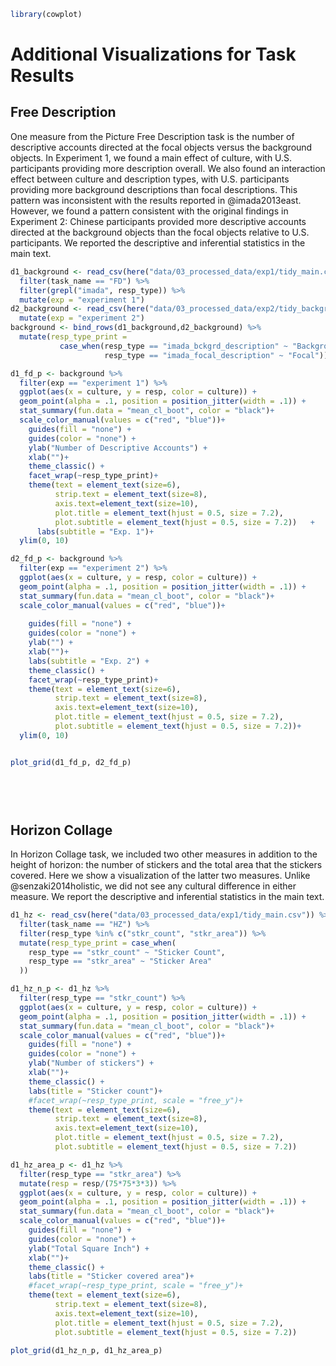 ```r
library(cowplot)
```

# Additional Visualizations for Task Results

## Free Description

One measure from the Picture Free Description task is the number of descriptive accounts directed at the focal objects versus the background objects. In Experiment 1, we found a main effect of culture, with U.S. participants providing more description overall. We also found an interaction effect between culture and description types, with U.S. participants providing more background descriptions than focal descriptions. This pattern was inconsistent with the results reported in @imada2013east. However, we found a pattern consistent with the original findings in Experiment 2: Chinese participants provided more descriptive accounts directed at the background objects than the focal objects relative to U.S. participants. We reported the descriptive and inferential statistics in the main text. 


```r
d1_background <- read_csv(here("data/03_processed_data/exp1/tidy_main.csv")) %>% 
  filter(task_name == "FD") %>% 
  filter(grepl("imada", resp_type)) %>% 
  mutate(exp = "experiment 1")
d2_background <- read_csv(here("data/03_processed_data/exp2/tidy_background.csv")) %>% 
  mutate(exp = "experiment 2")
background <- bind_rows(d1_background,d2_background) %>% 
  mutate(resp_type_print = 
           case_when(resp_type == "imada_bckgrd_description" ~ "Background", 
                     resp_type == "imada_focal_description" ~ "Focal"))

```


```r
d1_fd_p <- background %>% 
  filter(exp == "experiment 1") %>% 
  ggplot(aes(x = culture, y = resp, color = culture)) + 
  geom_point(alpha = .1, position = position_jitter(width = .1)) + 
  stat_summary(fun.data = "mean_cl_boot", color = "black")+
  scale_color_manual(values = c("red", "blue"))+
    guides(fill = "none") +
    guides(color = "none") +
    ylab("Number of Descriptive Accounts") + 
    xlab("")+
    theme_classic() +
    facet_wrap(~resp_type_print)+
    theme(text = element_text(size=6),
          strip.text = element_text(size=8),
          axis.text=element_text(size=10),
          plot.title = element_text(hjust = 0.5, size = 7.2), 
          plot.subtitle = element_text(hjust = 0.5, size = 7.2))   + 
      labs(subtitle = "Exp. 1")+ 
  ylim(0, 10)

d2_fd_p <- background %>% 
  filter(exp == "experiment 2") %>% 
  ggplot(aes(x = culture, y = resp, color = culture)) + 
  geom_point(alpha = .1, position = position_jitter(width = .1)) + 
  stat_summary(fun.data = "mean_cl_boot", color = "black")+
  scale_color_manual(values = c("red", "blue"))+
  
    guides(fill = "none") +
    guides(color = "none") +
    ylab("") + 
    xlab("")+
    labs(subtitle = "Exp. 2") + 
    theme_classic() +
    facet_wrap(~resp_type_print)+
    theme(text = element_text(size=6),
          strip.text = element_text(size=8),
          axis.text=element_text(size=10),
          plot.title = element_text(hjust = 0.5, size = 7.2), 
          plot.subtitle = element_text(hjust = 0.5, size = 7.2))+ 
  ylim(0, 10)


plot_grid(d1_fd_p, d2_fd_p)

 
 
  
```

## Horizon Collage 

In Horizon Collage task, we included two other measures in addition to the height of horizon: the number of stickers and the total area that the stickers covered. Here we show a visualization of the latter two measures. Unlike @senzaki2014holistic, we did not see any cultural difference in either measure. We report the descriptive and inferential statistics in the main text. 



```r
d1_hz <- read_csv(here("data/03_processed_data/exp1/tidy_main.csv")) %>% 
  filter(task_name == "HZ") %>% 
  filter(resp_type %in% c("stkr_count", "stkr_area")) %>% 
  mutate(resp_type_print = case_when(
    resp_type == "stkr_count" ~ "Sticker Count", 
    resp_type == "stkr_area" ~ "Sticker Area"
  ))

```


```r
d1_hz_n_p <- d1_hz %>% 
  filter(resp_type == "stkr_count") %>% 
  ggplot(aes(x = culture, y = resp, color = culture)) + 
  geom_point(alpha = .1, position = position_jitter(width = .1)) + 
  stat_summary(fun.data = "mean_cl_boot", color = "black")+
  scale_color_manual(values = c("red", "blue"))+
    guides(fill = "none") +
    guides(color = "none") +
    ylab("Number of stickers") + 
    xlab("")+
    theme_classic() +
    labs(title = "Sticker count")+ 
    #facet_wrap(~resp_type_print, scale = "free_y")+
    theme(text = element_text(size=6),
          strip.text = element_text(size=8),
          axis.text=element_text(size=10),
          plot.title = element_text(hjust = 0.5, size = 7.2), 
          plot.subtitle = element_text(hjust = 0.5, size = 7.2))  

d1_hz_area_p <- d1_hz %>% 
  filter(resp_type == "stkr_area") %>% 
  mutate(resp = resp/(75*75*3*3)) %>% 
  ggplot(aes(x = culture, y = resp, color = culture)) + 
  geom_point(alpha = .1, position = position_jitter(width = .1)) + 
  stat_summary(fun.data = "mean_cl_boot", color = "black")+
  scale_color_manual(values = c("red", "blue"))+
    guides(fill = "none") +
    guides(color = "none") +
    ylab("Total Square Inch") + 
    xlab("")+
    theme_classic() +
    labs(title = "Sticker covered area")+ 
    #facet_wrap(~resp_type_print, scale = "free_y")+
    theme(text = element_text(size=6),
          strip.text = element_text(size=8),
          axis.text=element_text(size=10),
          plot.title = element_text(hjust = 0.5, size = 7.2), 
          plot.subtitle = element_text(hjust = 0.5, size = 7.2))  

plot_grid(d1_hz_n_p, d1_hz_area_p)

```



